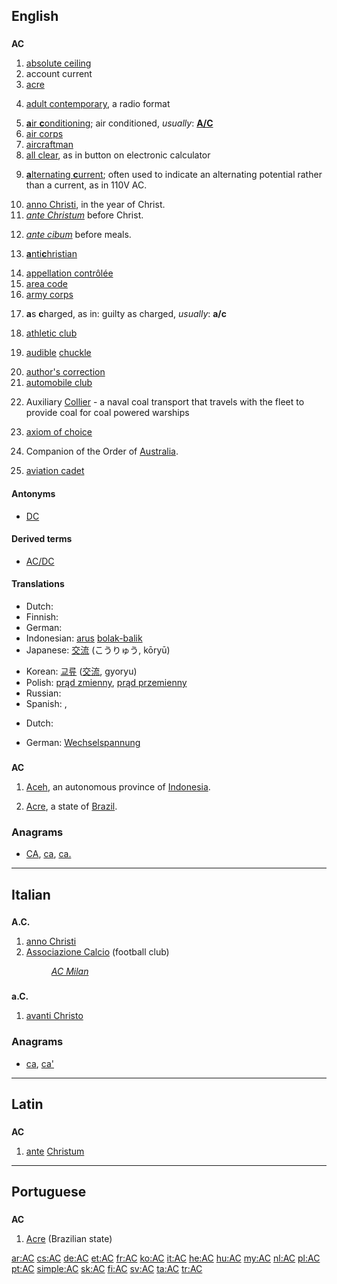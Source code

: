 {{also|Appendix:Variations of "ac"}}
==English==
{{wikipedia}}
==={{initialism}}===
'''AC'''

# [[absolute ceiling]]
# account current
# [[acre]]
# {{music}} [[w:Adult contemporary|adult contemporary]], a radio format
# [[air conditioning|'''a'''ir '''c'''onditioning]]; air conditioned, ''usually'':  '''[[A/C]]'''
# [[air corps]]
# [[aircraftman]]
# [[all clear]], as in button on electronic calculator
# {{electricity}} [[alternating current|'''a'''lternating '''c'''urrent]]; often used to indicate an alternating potential rather than a current, as in 110V AC.
# [[anno Christi]], in the year of Christ.
# ''[[ante Christum]]'' before Christ. 
# {{medical}} ''[[ante cibum]]'' before meals. 
# {{religion}} [[antichristian|'''a'''nti'''c'''hristian]]
# [[appellation contrôlée]]
# [[area code]]
# [[army corps]]
# {{legal}} '''a'''s '''c'''harged, as in:  guilty as charged, ''usually'':  '''a/c'''
# [[athletic club]]
# {{Internet|slang}} [[audible]] [[chuckle]]
# [[author's correction]]
# [[automobile club]]
# {{US|military}} Auxiliary [[collier|Collier]] - a naval coal transport that travels with the fleet to provide coal for coal powered warships
# {{set theory}} [[axiom of choice]]
# {{Australia}} Companion of the Order of [[Australia]].
# [[aviation cadet]]

====Antonyms====
* [[DC]]

====Derived terms====
* [[AC/DC]]

====Translations====
{{trans-top|alternating current}}
* Dutch: {{t+|nl|wisselstroom}}
* Finnish: {{t+|fi|vaihtovirta}}
* German: {{t+|de|Wechselstrom|m}}
* Indonesian: [[arus]] [[bolak-balik]]
* Japanese: [[交流]] (こうりゅう, kōryū)
{{trans-mid}}
* Korean: [[교류]] ([[交流]], gyoryu)
* Polish: [[prąd zmienny]], [[prąd przemienny]]
* Russian: {{t+|ru|переменный ток|m|sc=Cyrl|tr=pereménnyj tok}}
* Spanish: {{t-|es|CA}}, {{t-|es|corriente alterna}}
{{trans-bottom}}
{{trans-top|alternating potential}}
* Dutch: {{t+|nl|wisselspanning}}
{{trans-mid}}
* German: [[Wechselspannung]]
{{trans-bottom}}

==={{abbreviation}}===
'''AC'''

# [[Aceh]], an autonomous province of [[Indonesia]].
# {{context|Brazil}} [[Acre]], a state of [[Brazil]].

===Anagrams===
* [[CA#English|CA]], [[ca#English|ca]], [[ca.#English|ca.]]

----

==Italian==

==={{abbreviation|lang=it}}===
'''A.C.'''

# [[anno Christi]]
# [[Associazione Calcio]] (football club)
#: ''[[w:AC Milan|AC Milan]]''

==={{abbreviation|lang=it}}===
'''a.C.'''

# [[avanti Christo]]

===Anagrams===
* [[ca#Italian|ca]], [[ca'#Italian|ca']]

----

==Latin==

==={{initialism|lang=la}}===
'''AC'''

# [[ante]] [[Christum]]

----

==Portuguese==

==={{abbreviation|lang=pt}}===
'''AC'''

# [[Acre]] (Brazilian state)

[[ar:AC]]
[[cs:AC]]
[[de:AC]]
[[et:AC]]
[[fr:AC]]
[[ko:AC]]
[[it:AC]]
[[he:AC]]
[[hu:AC]]
[[my:AC]]
[[nl:AC]]
[[pl:AC]]
[[pt:AC]]
[[simple:AC]]
[[sk:AC]]
[[fi:AC]]
[[sv:AC]]
[[ta:AC]]
[[tr:AC]]